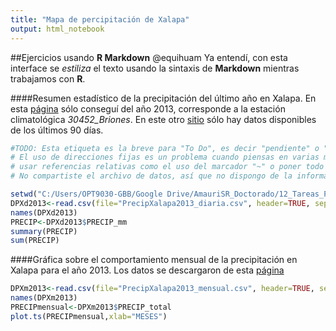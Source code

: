```yaml
---
title: "Mapa de percipitación de Xalapa"
output: html_notebook
---
```


##Ejercicios usando **R Markdown**
@equihuam Ya entendí, con esta interface se *estiliza* el texto usando la sintaxis de **Markdown** mientras trabajamos con **R**. 

####Resumen estadístico de la precipitación del último año en Xalapa. En esta [página](http://smn.conagua.gob.mx/tools/RESOURCES/Diarios/30452.txt) sólo conseguí del año 2013, corresponde a la estación climatológica *30452_Briones*. En este otro [sitio](http://smn.cna.gob.mx/es/observando-el-tiempo/estaciones-meteorologicas-automaticas-ema-s) sólo hay datos disponibles de los últimos 90 días. 


```r
#TODO: Esta etiqueta es la breve para "To Do", es decir "pendiente" o "hay que hacer"
# El uso de direcciones fijas es un problema cuando piensas en varias máquinas. Busca
# usar referencias relativas como el uso del marcador "~" o poner todo en el mismo directorio
# No compartiste el archivo de datos, así que no dispongo de la información que indicas aquí

setwd("C:/Users/OPT9030-GBB/Google Drive/AmauriSR_Doctorado/12_Tareas_PROGRAMACIÓN")
DPXd2013<-read.csv(file="PrecipXalapa2013_diaria.csv", header=TRUE, sep=",")
names(DPXd2013)
PRECIP<-DPXd2013$PRECIP_mm
summary(PRECIP)
sum(PRECIP)
```


####Gráfica sobre el comportamiento mensual de la precipitación en Xalapa para el año 2013. Los datos se descargaron de esta  [página](http://smn.conagua.gob.mx/tools/RESOURCES/Mensuales/ver/00030452.TXT)

```r
DPXm2013<-read.csv(file="PrecipXalapa2013_mensual.csv", header=TRUE, sep=",")
names(DPXm2013)
PRECIPmensual<-DPXm2013$PRECIP_total
plot.ts(PRECIPmensual,xlab="MESES")
```

